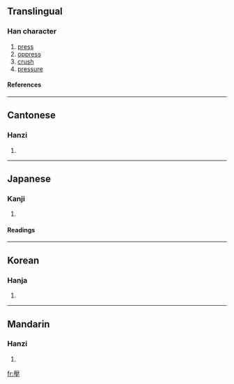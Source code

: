 {{see|压|圧}}

==Translingual==
===Han character===
{{Han char|rn=32|rad=土|as=14|sn=17|four=7121<sub>4</sub>|canj=一大土 (MKG)}}
# [[press]]
# [[oppress]]
# [[crush]]
# [[pressure]]
====References====
{{Han ref|kx=0241.100|dkj=05557|dj=0480.330|hdz=10495.060|uh=58D3|ud=22739|bh=C0A3|bd=49315}}
----
==Cantonese==
===Hanzi===
{{yue-hanzi|jyut=|y=aat3, ngaat3}}
# {{defn|Cantonese}}
----
==Japanese==
===Kanji===
{{ja-kanji|grade=|rs=土14}}
# {{defn|Japanese}} 
====Readings====
{{ja-readings|on=[[あつ]] (atsu), [[おう]] (ō), [[えん]] (en)|kun=[[おさえる]] (osaeru)}}
----
==Korean==
===Hanja===
{{ko-hanja|hangeul=압|rv=ap|mr=ap}}
# {{defn|Korean}}
----
==Mandarin==
===Hanzi===
{{cmn-hanzi|sim=压|pin=[[yā]] (ya1)|wg=ya<sup>1</sup>}}
# {{defn|Mandarin}}

[[fr:壓]]
